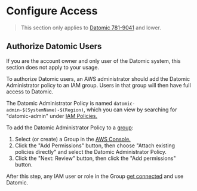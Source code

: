 Configure Access
================

> This section only applies to [Datomic 781-9041](../changes.html#781-9041) and lower.

Authorize Datomic Users
-----------------------

If you are the account owner and only user of the Datomic system, this section does not apply to your usage.

To authorize Datomic users, an AWS administrator should add the Datomic Administrator policy to an IAM group. Users in that group will then have full access to Datomic.

The Datomic Administrator Policy is named `datomic-admin-$(SystemName)-$(Region)`, which you can view by searching for "datomic-admin" under [IAM Policies.](https://console.aws.amazon.com/iam/home?#/policies)

To add the Datomic Administrator Policy to a [group](https://docs.aws.amazon.com/IAM/latest/UserGuide/id_groups_create.html):

1. Select (or create) a Group in the [AWS Console.](https://console.aws.amazon.com/iam/home?#)
2. Click the "Add Permissions" button, then choose "Attach existing policies directly" and select the Datomic Administrator Policy.
3. Click the "Next: Review" button, then click the "Add permissions" button.

After this step, any IAM user or role in the Group [get connected](get-connected.html) and use Datomic.